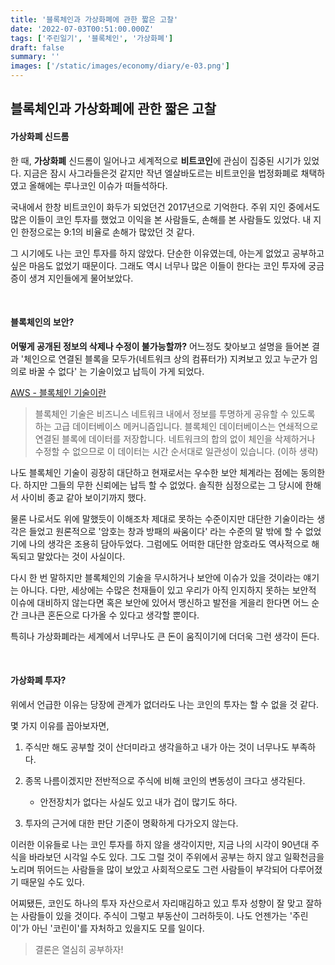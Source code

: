 ```yaml
---
title: '블록체인과 가상화폐에 관한 짧은 고찰'
date: '2022-07-03T00:51:00.000Z'
tags: ['주린일기', '블록체인', '가상화폐']
draft: false
summary: ''
images: ['/static/images/economy/diary/e-03.png']
---
```


## 블록체인과 가상화폐에 관한 짧은 고찰

#### 가상화폐 신드롬

한 때, **가상화폐** 신드롬이 일어나고 세계적으로 **비트코인**에 관심이 집중된 시기가 있었다.
지금은 잠시 사그라들은것 같지만 작년 엘살바도르는 비트코인을 법정화폐로 채택하였고 올해에는 루나코인 이슈가 떠들석하다.

국내에서 한창 비트코인이 화두가 되었던건 2017년으로 기억한다.
주위 지인 중에서도 많은 이들이 코인 투자를 했었고 이익을 본 사람들도, 손해를 본 사람들도 있었다.
내 지인 한정으로는 9:1의 비율로 손해가 많았던 것 같다.

그 시기에도 나는 코인 투자를 하지 않았다. 단순한 이유였는데, 아는게 없었고 공부하고 싶은 마음도 없었기 때문이다.
그래도 역시 너무나 많은 이들이 한다는 코인 투자에 궁금증이 생겨 지인들에게 물어보았다.

<br />

#### 블록체인의 보안?

**어떻게 공개된 정보의 삭제나 수정이 불가능할까?**
어느정도 찾아보고 설명을 들어본 결과 '체인으로 연결된 블록을 모두가(네트워크 상의 컴퓨터가) 지켜보고 있고 누군가 임의로 바꿀 수 없다'
는 기술이었고 납득이 가게 되었다.

[AWS - 블록체인 기술이란](https://aws.amazon.com/ko/what-is/blockchain/)

> 블록체인 기술은 비즈니스 네트워크 내에서 정보를 투명하게 공유할 수 있도록 하는 고급 데이터베이스 메커니즘입니다. 블록체인 데이터베이스는 연쇄적으로 연결된 블록에 데이터를 저장합니다. 네트워크의 합의 없이 체인을 삭제하거나 수정할 수 없으므로 이 데이터는 시간 순서대로 일관성이 있습니다. (이하 생략)

나도 블록체인 기술이 굉장히 대단하고 현재로서는 우수한 보안 체계라는 점에는 동의한다.
하지만 그들의 무한 신뢰에는 납득 할 수 없었다. 솔직한 심정으로는 그 당시에 한해서 사이비 종교 같아 보이기까지 했다.

물론 나로서도 위에 말했듯이 이해조차 제대로 못하는 수준이지만 대단한 기술이라는 생각은 들었고
원론적으로 '암호는 창과 방패의 싸움이다' 라는 수준의 말 밖에 할 수 없었기에 나의 생각은 조용히 담아두었다.
그럼에도 어떠한 대단한 암호라도 역사적으로 해독되고 말았다는 것이 사실이다.

다시 한 번 말하지만 블록체인의 기술을 무시하거나 보안에 이슈가 있을 것이라는 얘기는 아니다.
다만, 세상에는 수많은 천재들이 있고 우리가 아직 인지하지 못하는 보안적 이슈에 대비하지 않는다면
혹은 보안에 있어서 맹신하고 발전을 게을리 한다면 어느 순간 크나큰 혼돈으로 다가올 수 있다고 생각할 뿐이다.

특히나 가상화폐라는 세계에서 너무나도 큰 돈이 움직이기에 더더욱 그런 생각이 든다.

<br />

#### 가상화폐 투자?

위에서 언급한 이유는 당장에 관계가 없더라도 나는 코인의 투자는 할 수 없을 것 같다.

몇 가지 이유를 꼽아보자면,

1. 주식만 해도 공부할 것이 산더미라고 생각을하고 내가 아는 것이 너무나도 부족하다.

2. 종목 나름이겠지만 전반적으로 주식에 비해 코인의 변동성이 크다고 생각된다.

    - 안전장치가 없다는 사실도 있고 내가 겁이 많기도 하다.

3. 투자의 근거에 대한 판단 기준이 명확하게 다가오지 않는다.

이러한 이유들로 나는 코인 투자를 하지 않을 생각이지만, 지금 나의 시각이 90년대 주식을 바라보던 시각일 수도 있다.
그도 그럴 것이 주위에서 공부는 하지 않고 일확천금을 노리며 뛰어드는 사람들을 많이 보았고
사회적으로도 그런 사람들이 부각되어 다루어졌기 때문일 수도 있다.

어찌됐든, 코인도 하나의 투자 자산으로서 자리매김하고 있고 투자 성향이 잘 맞고 잘하는 사람들이 있을 것이다.
주식이 그렇고 부동산이 그러하듯이.
나도 언젠가는 '주린이'가 아닌 '코린이'를 자처하고 있을지도 모를 일이다.

> 결론은 열심히 공부하자!
